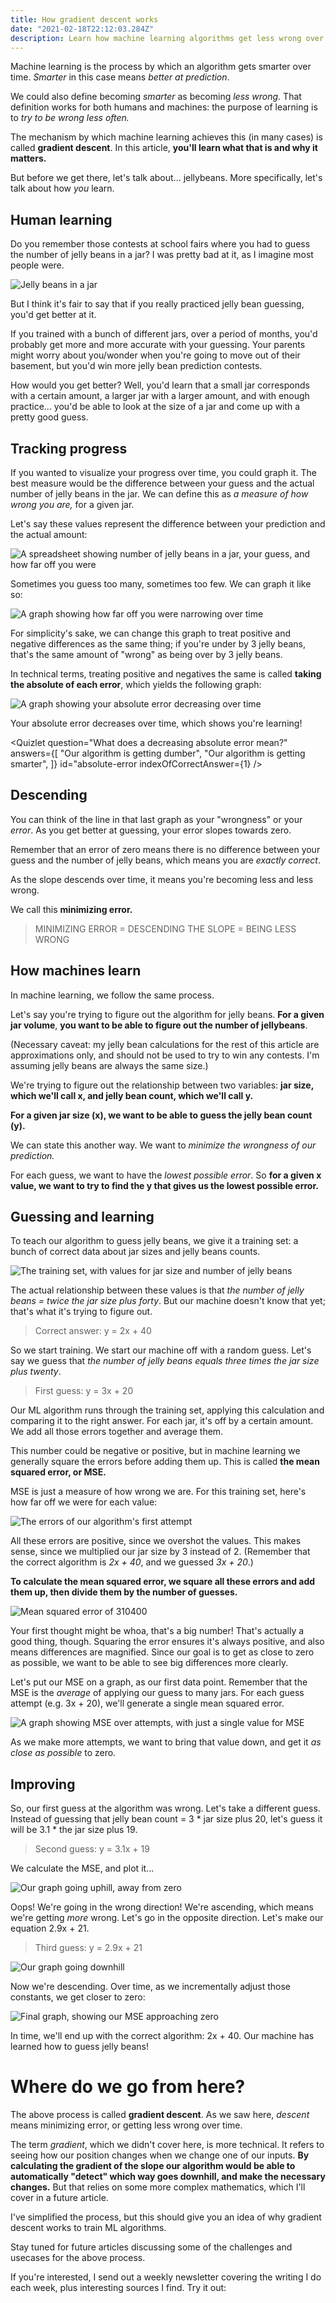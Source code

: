 ```yaml
---
title: How gradient descent works
date: "2021-02-18T22:12:03.284Z"
description: Learn how machine learning algorithms get less wrong over time
---
```


Machine learning is the process by which an algorithm gets smarter over time. _Smarter_ in this case means _better at prediction_.

We could also define becoming _smarter_ as becoming _less wrong._ That definition works for both humans and machines: the purpose of learning is to _try to be wrong less often._

The mechanism by which machine learning achieves this (in many cases) is called **gradient descent**. In this article, **you'll learn what that is and why it matters.**

But before we get there, let's talk about... jellybeans. More specifically, let's talk about how _you_ learn.

## Human learning

Do you remember those contests at school fairs where you had to guess the number of jelly beans in a jar? I was pretty bad at it, as I imagine most people were.

![Jelly beans in a jar](./jellybeans.jpeg)

But I think it's fair to say that if you really practiced jelly bean guessing, you'd get better at it.

If you trained with a bunch of different jars, over a period of months, you'd probably get more and more accurate with your guessing. Your parents might worry about you/wonder when you're going to move out of their basement, but you'd win more jelly bean prediction contests.

How would you get better? Well, you'd learn that a small jar corresponds with a certain amount, a larger jar with a larger amount, and with enough practice... you'd be able to look at the size of a jar and come up with a pretty good guess.

## Tracking progress

If you wanted to visualize your progress over time, you could graph it.
The best measure would be the difference between your guess and the actual number of jelly beans in the jar. We can define this as _a measure of how wrong you are,_ for a given jar.

Let's say these values represent the difference between your prediction and the actual amount:

![A spreadsheet showing number of jelly beans in a jar, your guess, and how far off you were](./jellybean-stats.png)

Sometimes you guess too many, sometimes too few.
We can graph it like so:

![A graph showing how far off you were narrowing over time](./nonabsoluteerror.png)

For simplicity's sake, we can change this graph to treat positive and negative differences as the same thing; if you're under by 3 jelly beans, that's the same amount of "wrong" as being over by 3 jelly beans.

In technical terms, treating positive and negatives the same is called **taking the absolute of each error**, which yields the following graph:

![A graph showing your absolute error decreasing over time](./absoluteerror.png)

Your absolute error decreases over time, which shows you're learning!

<Quizlet
  question="What does a decreasing absolute error mean?"
  answers={[
    "Our algorithm is getting dumber",
    "Our algorithm is getting smarter",
  ]}
  id="absolute-error
  indexOfCorrectAnswer={1}
/>

## Descending

You can think of the line in that last graph as your "wrongness" or your _error_. As you get better at guessing, your error slopes towards zero.

Remember that an error of zero means there is no difference between your guess and the number of jelly beans, which means you are _exactly correct_.

As the slope descends over time, it means you're becoming less and less wrong.

We call this **minimizing error.**

> MINIMIZING ERROR = DESCENDING THE SLOPE = BEING LESS WRONG

## How machines learn

In machine learning, we follow the same process.

Let's say you're trying to figure out the algorithm for jelly beans. **For a given jar volume**, **you want to be able to figure out the number of jellybeans**.

(Necessary caveat: my jelly bean calculations for the rest of this article are approximations only, and should not be used to try to win any contests. I'm assuming jelly beans are always the same size.)

We're trying to figure out the relationship between two variables: **jar size, which we'll call x, and jelly bean count, which we'll call y.**

**For a given jar size (x), we want to be able to guess the jelly bean count (y).**

We can state this another way. We want to _minimize the wrongness of our prediction._

For each guess, we want to have the _lowest possible error_. So **for a given x value, we want to try to find the y that gives us the lowest possible error.**

## Guessing and learning

To teach our algorithm to guess jelly beans, we give it a training set: a bunch of correct data about jar sizes and jelly beans counts.

![The training set, with values for jar size and number of jelly beans](./trainingset.png)

The actual relationship between these values is that _the number of jelly beans = twice the jar size plus forty_. But our machine doesn't know that yet; that's what it's trying to figure out.

> Correct answer: y = 2x + 40

So we start training. We start our machine off with a random guess. Let's say we guess that _the number of jelly beans equals three times the jar size plus twenty_.

> First guess: y = 3x + 20

Our ML algorithm runs through the training set, applying this calculation and comparing it to the right answer. For each jar, it's off by a certain amount. We add all those errors together and average them.

This number could be negative or positive, but in machine learning we generally square the errors before adding them up. This is called **the mean squared error, or MSE.**

MSE is just a measure of how wrong we are. For this training set, here's how far off we were for each value:

![The errors of our algorithm's first attempt](./firstguesserrors.png)

All these errors are positive, since we overshot the values. This makes sense, since we multiplied our jar size by 3 instead of 2. (Remember that the correct algorithm is _2x + 40_, and we guessed _3x + 20_.)

**To calculate the mean squared error, we square all these errors and add them up, then divide them by the number of guesses.**

![Mean squared error of 310400](./mse.png)

Your first thought might be whoa, that's a big number! That's actually a good thing, though. Squaring the error ensures it's always positive, and also means differences are magnified. Since our goal is to get as close to zero as possible, we want to be able to see big differences more clearly.

Let's put our MSE on a graph, as our first data point. Remember that the MSE is the _average_ of applying our guess to many jars. For each guess attempt (e.g. 3x + 20), we'll generate a single mean squared error.

![A graph showing MSE over attempts, with just a single value for MSE](./attempt1.png)

As we make more attempts, we want to bring that value down, and get it _as close as possible_ to zero.

## Improving

So, our first guess at the algorithm was wrong. Let's take a different guess.
Instead of guessing that jelly bean count = 3 \* jar size plus 20, let's guess it will be 3.1 \* the jar size plus 19.

> Second guess: y = 3.1x + 19

We calculate the MSE, and plot it...

![Our graph going uphill, away from zero](./attempt2.png)

Oops! We're going in the wrong direction! We're ascending, which means we're getting _more_ wrong. Let's go in the opposite direction. Let's make our equation 2.9x + 21.

> Third guess: y = 2.9x + 21

![Our graph going downhill](./attempt3.png)

Now we're descending. Over time, as we incrementally adjust those constants, we get closer to zero:

![Final graph, showing our MSE approaching zero](./finalattempt.png)

In time, we'll end up with the correct algorithm: 2x + 40. Our machine has learned how to guess jelly beans!

# Where do we go from here?

The above process is called **gradient descent**. As we saw here, _descent_ means minimizing error, or getting less wrong over time.

The term _gradient_, which we didn't cover here, is more technical. It refers to seeing how our position changes when we change one of our inputs. **By calculating the gradient of the slope our algorithm would be able to automatically "detect" which way goes downhill, and make the necessary changes.** But that relies on some more complex mathematics, which I'll cover in a future article.

I've simplified the process, but this should give you an idea of why gradient descent works to train ML algorithms.

Stay tuned for future articles discussing some of the challenges and usecases for the above process.

If you're interested, I send out a weekly newsletter covering the writing I do each week, plus interesting sources I find. Try it out:

<EmailSignup />
